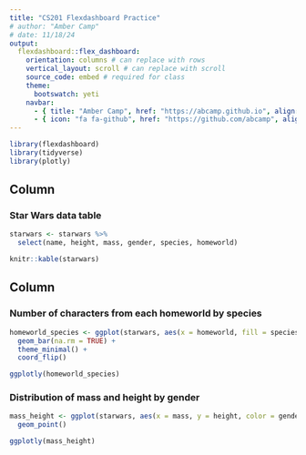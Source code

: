 ```yaml
---
title: "CS201 Flexdashboard Practice"
# author: "Amber Camp"
# date: 11/18/24
output: 
  flexdashboard::flex_dashboard:
    orientation: columns # can replace with rows
    vertical_layout: scroll # can replace with scroll
    source_code: embed # required for class
    theme:
      bootswatch: yeti
    navbar:
      - { title: "Amber Camp", href: "https://abcamp.github.io", align: right }
      - { icon: "fa fa-github", href: "https://github.com/abcamp", align: right, target: blank }
---
```


```r
library(flexdashboard)
library(tidyverse)
library(plotly)
```

Column 
-----------------------------------------------------------------------

### Star Wars data table

```r
starwars <- starwars %>% 
  select(name, height, mass, gender, species, homeworld)

knitr::kable(starwars)
```

Column
-----------------------------------------------------------------------

### Number of characters from each homeworld by species

```r
homeworld_species <- ggplot(starwars, aes(x = homeworld, fill = species)) +
  geom_bar(na.rm = TRUE) +
  theme_minimal() +
  coord_flip()

ggplotly(homeworld_species)
```

### Distribution of mass and height by gender

```r
mass_height <- ggplot(starwars, aes(x = mass, y = height, color = gender, label =)) +
  geom_point()

ggplotly(mass_height)
```


